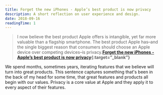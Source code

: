 ```yaml
---
title: Forget the new iPhones - Apple’s best product is now privacy
description: A short reflection on user experience and design.
date: 2018-09-16
readingTime: 1
---
```


>I now believe the best product Apple offers is intangible, yet far more valuable than a flagship smartphone. The best product Apple has–and the single biggest reason that consumers should choose an Apple device over competing devices–is privacy.**[Forget the new iPhones - Apple’s best product is now privacy](https://www.fastcompany.com/90236195/forget-the-new-iphones-apples-best-product-is-now-privacy){:target=”_blank”}**


We spend months, sometimes years, iterating features that we believe will turn into great products. This sentence captures something that's been in the back of my head for some time, that great features and products all begin with our values. Privacy is a core value at Apple and they apply it to every aspect of their features.